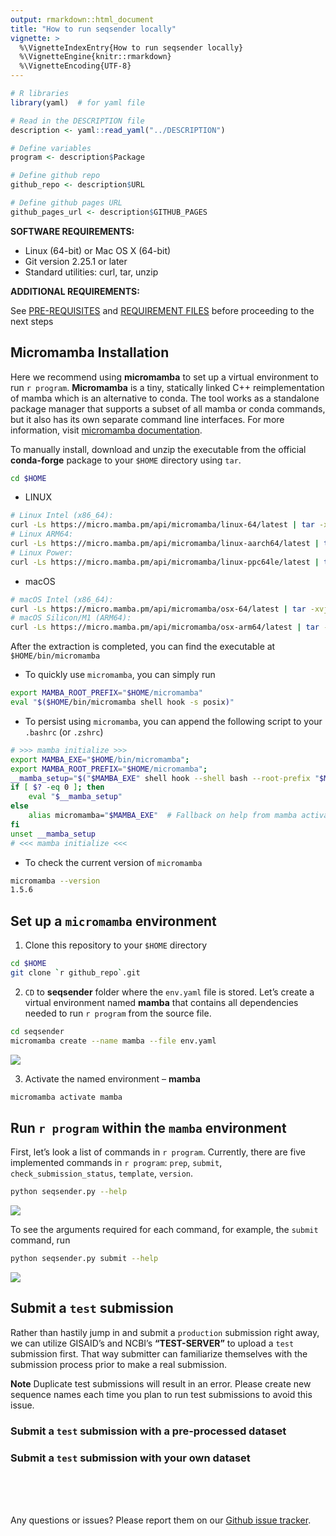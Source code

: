 ```yaml
---
output: rmarkdown::html_document
title: "How to run seqsender locally"
vignette: >
  %\VignetteIndexEntry{How to run seqsender locally}
  %\VignetteEngine{knitr::rmarkdown}
  %\VignetteEncoding{UTF-8}  
---
```


```r
# R libraries
library(yaml)  # for yaml file

# Read in the DESCRIPTION file
description <- yaml::read_yaml("../DESCRIPTION")

# Define variables
program <- description$Package

# Define github repo
github_repo <- description$URL

# Define github pages URL
github_pages_url <- description$GITHUB_PAGES
```

<script type="text/javascript">
  
  function ToggleOperation(id) {
    var x = document.getElementById(id+"-block");
    if (x.style.display === "none") {
      x.style.display = "block";
    } else {
      x.style.display = "none";
    }
  }

</script>

**SOFTWARE REQUIREMENTS:** 

- Linux (64-bit) or Mac OS X (64-bit)
- Git version 2.25.1 or later
- Standard utilities: curl, tar, unzip

**ADDITIONAL REQUIREMENTS:** 

See [PRE-REQUISITES](`r github_pages_url`/index.html#prerequisites) and [REQUIREMENT FILES](`r github_pages_url`/index.html#requirement-files) before proceeding to the next steps

## Micromamba Installation

Here we recommend using **micromamba** to set up a virtual environment to run ``r program``. **Micromamba** is a tiny, statically linked C++ reimplementation of mamba which is an alternative to conda. The tool works as a standalone package manager that supports a subset of all mamba or conda commands, but it also has its own separate command line interfaces. For more information, visit [micromamba documentation](https://mamba.readthedocs.io/en/latest/user_guide/micromamba.html).

To manually install, download and unzip the executable from the official **conda-forge** package to your `$HOME` directory using `tar`. 

```bash
cd $HOME
```

- LINUX

```bash
# Linux Intel (x86_64):
curl -Ls https://micro.mamba.pm/api/micromamba/linux-64/latest | tar -xvj bin/micromamba
# Linux ARM64:
curl -Ls https://micro.mamba.pm/api/micromamba/linux-aarch64/latest | tar -xvj bin/micromamba
# Linux Power:
curl -Ls https://micro.mamba.pm/api/micromamba/linux-ppc64le/latest | tar -xvj bin/micromamba
```

- macOS

```bash
# macOS Intel (x86_64):
curl -Ls https://micro.mamba.pm/api/micromamba/osx-64/latest | tar -xvj bin/micromamba
# macOS Silicon/M1 (ARM64):
curl -Ls https://micro.mamba.pm/api/micromamba/osx-arm64/latest | tar -xvj bin/micromamba
```

After the extraction is completed, you can find the executable at `$HOME/bin/micromamba`

- To quickly use `micromamba`, you can simply run

```bash
export MAMBA_ROOT_PREFIX="$HOME/micromamba"
eval "$($HOME/bin/micromamba shell hook -s posix)"
```

- To persist using `micromamba`, you can append the following script to your `.bashrc` (or `.zshrc`) 

```bash
# >>> mamba initialize >>>
export MAMBA_EXE="$HOME/bin/micromamba";
export MAMBA_ROOT_PREFIX="$HOME/micromamba";
__mamba_setup="$("$MAMBA_EXE" shell hook --shell bash --root-prefix "$MAMBA_ROOT_PREFIX" 2> /dev/null)"
if [ $? -eq 0 ]; then
    eval "$__mamba_setup"
else
    alias micromamba="$MAMBA_EXE"  # Fallback on help from mamba activate
fi
unset __mamba_setup
# <<< mamba initialize <<<
```

- To check the current version of `micromamba`

```bash
micromamba --version
1.5.6
```

## Set up a `micromamba` environment

1. Clone this repository to your `$HOME` directory

```bash
cd $HOME
git clone `r github_repo`.git
```

2. `CD` to  **seqsender** folder where the `env.yaml` file is stored. Let's create a virtual environment named **mamba** that contains all dependencies needed to run ``r program`` from the source file.

```bash
cd seqsender
micromamba create --name mamba --file env.yaml
```

![](images/micromamba-env.png)

3. Activate the named environment -- **mamba**

```bash
micromamba activate mamba
```

## Run ``r program`` within the `mamba` environment

First, let's look a list of commands in ``r program``. Currently, there are five implemented commands in ``r program``: `prep`, `submit`, `check_submission_status`, `template`, `version`.

```bash
python seqsender.py --help
```

![](images/seqsender.png)
<br>

To see the arguments required for each command, for example, the `submit` command, run

```bash
python seqsender.py submit --help
```

![](images/seqsender-submit.png)


## Submit a `test` submission

Rather than hastily jump in and submit a `production` submission right away, we can utilize GISAID's and NCBI's **“TEST-SERVER”** to upload a `test` submission first. That way submitter can familiarize themselves with the submission process prior to make a real submission. 

**Note** Duplicate test submissions will result in an error. Please create new sequence names each time you plan to run test submissions to avoid this issue. 

### <a onclick="ToggleOperation('projects')"><i class="fas fa-play" role="presentation" aria-label="play icon"></i> Submit a `test` submission with a pre-processed dataset</a>

<div id="projects-block" style="display: none;">

Here we will go over the steps of preparing and batch uploading meta- and sequence-data to GISAID and NCBI databases using a pre-processed dataset provided with the software. 

The `template` command will allow you to output examples of metadata and config files so you can base your submission on prior to upload a real submission. To get more help on the command, run 

```bash
python seqsender.py template --help
```

![](images/seqsender-template.png)
<br>

#### 1. Download the pre-processed meta- and sequence-data

```bash
python seqsender.py template \
--organism FLU \
-bsng \
--submission_dir $HOME \
--submission_name flu-test-submission
```

- **`--organism`** specifies the type of data to download. Currently, **Influenza A Virus** (FLU) and **SARS-COV-2** (COV) are the only two options. Additional datasets for other organisms will be provided in future updates or requests. <br>
- **`-bsng`** is a combination flag of databases: **Biosample** *(`-b` or `--biosample`)*, **SRA** *(`-s` or `--sra`)*, **Genbank** *(`-n` or `--genbank`)*, and **GISAID** *(`-g` or `--gisaid`)*. This combination flag tells ``r program`` to generate an unified meta- and sequence-data into one file so we can perform batch upload to all databases simultaneously. <br>
- **`--submission_dir`** is the directory where you would like to dump all the submission files. <br>
- **`--submission_name`** is the submission folder inside the `--submission_dir` directory where it contains all necessary files (such as *config.yaml*, *metadata.csv*, *sequence.fasta*, *raw reads*, etc.) in order to make a submission.

A quick look at the output files:

![](images/submission_dir.png)

Here is the standard out of the command.

```text
Generating submission template
Files are stored at: /home/snu3/flu-test-submission

Total runtime (HRS:MIN:SECS): 0:00:00.115140
```


#### 2. Set up the config file -- `config.yaml`

After the template is downloaded in `(1)`, you can find `config.yaml` in your local `$HOME/flu-test-submission` directory. The `config.yaml` yaml file provides a brief description about the submission and contains user credentials that allow ``r program`` to authenticate the database prior to upload a submission. 

Open that file with a text editor of your choice and fill in the appropriate information about your submission. 

![](images/config_file.png)

:::{style="padding: 10px; border: 1px solid blue !important;"}
<i class="fas fa-triangle-exclamation" role="presentation" aria-label="triangle-exclamation icon"></i> **NOTE:** <br>

- To submit to NCBI only, one can remove the **GISAID Submission (b)** section from the config file. Vice versa, to submit to GISAID only, just remove the **NCBI Submission (a)** section. <br>
- **Submission_Position** determines the order of the database in which we will submit first. For instance, if GISAID is set as `1`, ``r program`` will submit to GISAID first, then after all samples are assigned with a GISAID accession number, ``r program`` will proceed to submit to NCBI. This order of submission ensures samples are linked correctly between the two databases after submission. <br> 
- **Username** and **Password** under the **NCBI Submission (b)** section are the credentials used to authenticate the **NCBI FTP Server** (not to mistake with individual NCBI account). See [PRE-REQUISITES](`r github_pages_url`/articles/index.html#prerequisites) for more details.
:::

:::{style="padding: 10px; border: 1px solid blue !important;"}
<i class="fas fa-triangle-exclamation" role="presentation" aria-label="triangle-exclamation icon"></i> **ADDITIONAL REQUIREMENTS:** <br>

- If **SRA** is in your list of submitting databases, the raw reads for all samples must be provided and stored in a subfolder called `raw_reads` inside your submission directory of choice.
- If **GISAID** is in your list of submitting databases, download the CLI package that associated with your organism of interest (e.g, <a href="images/fluCLI_download.png" target="_blank">**Influenza A Virus** (FLU)</a> or <a href="images/covCLI_download.png" target="_blank">**SARS-COV-2** (COV)</a>) from the GISAID platform and stored them in a subfolder called `gisaid_cli` inside your submission directory of choice. 

A quick look of where to store the downloaded **GISAID CLI** package,

![](images/gisaid_cli_dir.png)


_**Important:** Make sure you binary CLI package are executable. To allow executable permissions, run_
```bash
chmod a+x <your_gisaid_cli_binary>
```
:::

<br>

#### 3. Upload a test submission

```bash
python seqsender.py submit \
--organism FLU \
-bsng \
--submission_dir $HOME \
--submission_name flu-test-submission \
--config_file config.yaml \
--metadata_file metadata.csv \
--fasta_file sequence.fasta \
--test
```

- **`--organism`** specifies the type of data to upload. Currently, **Influenza A Virus** (FLU) and **SARS-COV-2** (COV) are the only two options. <br>
- **`-bsng`** is a combination flag of databases: **Biosample** *(`-b` or `--biosample`)*, **SRA** *(`-s` or `--sra`)*, **Genbank** *(`-n` or `--genbank`)*, and **GISAID** *(`-g` or `--gisaid`)*. This combination flag tells ``r program`` to prep and submit to each given database. See `python seqsender.py submit --help` for more details. <br>
- **`--submission_dir`** is the directory where you store all of the submission histories. <br>
- **`--submission_name`** is the submission folder inside the `--submission_dir` directory where it contains all necessary files (such as *config.yaml*, *metadata.csv*, *sequence.fasta*, *raw reads*, etc.) in order to make a submission. <br>
- **`--config_file`** is the config file inside the `--submission_name` directory. <br> 
- **`--metadata_file`** is the metadata file inside the `--submission_name` directory. <br> 
- **`--fasta_file`** is the fasta file inside the `--submission_name` directory. <br>
- **`--test`** is used to submit to **“TEST-SERVER ONLY”** . For `production` submission, please remove this flag.

A quick look at the standard output.

```text
Creating submission files for BIOSAMPLE
Files are stored at: /home/snu3/flu-test-submission/submission_files/BIOSAMPLE

Creating submission files for SRA
Files are stored at: /home/snu3/flu-test-submission/submission_files/SRA

Creating submission files for GENBANK
Files are stored at: /home/snu3/flu-test-submission/submission_files/GENBANK

Creating submission files for GISAID
Files are stored at: /home/snu3/flu-test-submission/submission_files/GISAID

Uploading submission files to NCBI-BIOSAMPLE
Performing a 'Test' submission
If this is not a 'Test' submission, interrupts submission immediately.

Connecting to NCBI FTP Server
Submission name: flu-test-submission
Submitting 'flu-test-submission'

Uploading submission files to NCBI-SRA
Performing a 'Test' submission
If this is not a 'Test' submission, interrupts submission immediately.

Connecting to NCBI FTP Server
Submission name: flu-test-submission
Submitting 'flu-test-submission'

Uploading submission files to GISAID-FLU
Performing a 'Test' submission with Client-Id: TEST-EA76875B00C3
If this is not a 'Test' submission, interrupts submission immediately.

Submission attempt: 1
Uploading successfully
Status report is stored at: /home/snu3/flu-test-submission/submission_report_status.csv
Log file is stored at: /home/snu3/flu-test-submission/submission_files/GISAID/gisaid_upload_log_attempt_1.txt
```

#### 4. Check the status of a submission

After a submission is submitted, you can routinely check the status of the submission.

```bash
python seqsender.py check_submission_status \
--organism FLU \
--submission_dir $HOME \
--submission_name flu-test-submission \
--test
```

- **`--organism`** specifies the type of data. Currently, **Influenza A Virus** (FLU) and **SARS-COV-2** (COV) are the only two options. <br>
- **`--submission_dir`** is the directory where you store all of the submission histories. <br>
- **`--submission_name`** is the submission folder inside the `--submission_dir` directory where it contains all necessary files (such as *config.yaml*, *metadata.csv*, *sequence.fasta*, *raw reads*, etc.) in order to make a submission. <br>
- **`--test`** is used to submit to **“TEST-SERVER ONLY”** . For `production` submission, please remove this flag.

Here is a quick look at the standard output:

```text
Checking submission status for:

Submission name: flu-test-submission
Submission organism: FLU
Submission type: Test

Submission database: GISAID
Submission status: processed-ok

Submission database: BIOSAMPLE
Pulling down report.xml
Submission status: submitted

Submission database: SRA
Pulling down report.xml
Submission status: submitted

Submission database: GENBANK
Submission status: ---

Total runtime (HRS:MIN:SECS): 0:00:08.213955
```

Here is a list of submission statuses and its meanings:

> 1. If at least one action has **Processed-error**, submission status is **Processed-error** <br>
> 2. Otherwise if at least one action has **Processing** state, the whole submission is **Processing** <br>
> 3.  Otherwise, if at least one action has **Queued** state, the whole submission is **Queued** <br>
> 4.  Otherwise, if at least one action has **Deleted** state, the whole submission is **Deleted** <br>
> 5.  If all actions have **Processed-ok**, submission status is **Processed-ok** <br>
> 6.  Otherwise submission status is **Submitted**

<br>

</div>

### <a onclick="ToggleOperation('chemicals')"><i class="fas fa-play" role="presentation" aria-label="play icon"></i> Submit a `test` submission with your own dataset</a>

<div id="chemicals-block" style="display: none;">

Before you can perform a `test` submission with your own dataset, make sure you have the required files (such as **config.yaml**, **metadata.csv**, **sequence.fasta**, **raw reads**, etc.) already prepared and stored in the submission directory of your choice. 

<br>

#### 1. Assemble your meta- and sequence-data

(a) To prep for FLU submissions, select one of the databases below for more details

> <a href="`r github_pages_url`/articles/biosample_submission.html" target="_blank">BioSample</a> <br>
> <a href="`r github_pages_url`/articles/sra_submission.html" target="_blank">SRA</a> <br>
> <a href="`r github_pages_url`/articles/genbank_submission.html" target="_blank">Genbank</a> <br>
> <a href="`r github_pages_url`/articles/gisaid_flu_required_fields.html" target="_blank">GISAID</a> <br>
> <a href="`r github_pages_url`/articles/multiple_databases_submission.html" target="_blank">Multiple databases</a>

(b) To prep for COV submissions, select one of the databases below for more details 

> <a href="`r github_pages_url`/articles/biosample_submission.html" target="_blank">BioSample</a> <br>
> <a href="`r github_pages_url`/articles/sra_submission.html" target="_blank">SRA</a> <br>
> <a href="`r github_pages_url`/articles/genbank_submission.html" target="_blank">Genbank</a> <br>
> <a href="`r github_pages_url`/articles/gisaid_cov_submission.html" target="_blank">GISAID</a> <br>
> <a href="`r github_pages_url`/articles/multiple_databases_submission.html" target="_blank">Multiple databases</a>

After you have finished prepping for your database of choices in `(a)` or `(b)`, create a submission folder and store all your metadata and sequence files there.

Here is a quick look at the folder structure

![](images/submission_dir.png)

Finally, make sure additional requirements below are met before you can proceed to the next steps.

:::{style="padding: 10px; border: 1px solid blue !important;"}
- If **SRA** is in your list of submitting databases, the raw reads for all samples must be provided and stored in a subfolder called `raw_reads` inside your submission directory of choice.
- If **GISAID** is in your list of submitting databases, download the CLI package that associated with your organism of interest (e.g, <a href="images/fluCLI_download.png" target="_blank">**Influenza A Virus** (FLU)</a> or <a href="images/covCLI_download.png" target="_blank">**SARS-COV-2** (COV)</a>) from the GISAID platform and stored them in a subfolder called `gisaid_cli` inside your submission directory of choice. 

Here is an example of where to place the **GISAID CLI** package.

![](images/gisaid_cli_dir.png)


_**Important:** Make sure you binary CLI package are executable. To allow executable permissions, run_

```bash
chmod a+x <your_gisaid_cli_binary>
```
:::

<br>

#### 2. Upload a test submission

After all files are (i) are prepared, we can go ahead and upload the submission

```bash
python seqsender.py submit \
--organism FLU \
-bsng \
--submission_dir $HOME \
--submission_name flu-test-submission \
--config_file config.yaml \
--metadata_file metadata.csv \
--fasta_file sequence.fasta \
--test
```

- **`--organism`** specifies the type of data to upload. Currently, **Influenza A Virus** (FLU) and **SARS-COV-2** (COV) are the only two options. <br>
- **`-bsng`** is a combination flag of databases: **Biosample** *(`-b` or `--biosample`)*, **SRA** *(`-s` or `--sra`)*, **Genbank** *(`-n` or `--genbank`)*, and **GISAID** *(`-g` or `--gisaid`)*. This combination flag tells ``r program`` to prep and submit to each given database. See `python seqsender.py submit --help` for more details. <br>
- **`--submission_dir`** is the directory where you store all of the submission histories. <br>
- **`--submission_name`** is the submission folder inside the `--submission_dir` directory where it contains all necessary files (such as *config.yaml*, *metadata.csv*, *sequence.fasta*, *raw reads*, etc.) in order to make a submission. <br>
- **`--config_file`** is the config file inside the `--submission_name` directory. <br> 
- **`--metadata_file`** is the metadata file inside the `--submission_name` directory. <br> 
- **`--fasta_file`** is the fasta file inside the `--submission_name` directory. <br>
- **`--test`** is used to submit to **“TEST-SERVER ONLY”** . For `production` submission, please remove this flag.

A quick look at the standard output.

```text
Creating submission files for BIOSAMPLE
Files are stored at: /home/snu3/flu-test-submission/submission_files/BIOSAMPLE

Creating submission files for SRA
Files are stored at: /home/snu3/flu-test-submission/submission_files/SRA

Creating submission files for GENBANK
Files are stored at: /home/snu3/flu-test-submission/submission_files/GENBANK

Creating submission files for GISAID
Files are stored at: /home/snu3/flu-test-submission/submission_files/GISAID

Uploading submission files to NCBI-BIOSAMPLE
Performing a 'Test' submission
If this is not a 'Test' submission, interrupts submission immediately.

Connecting to NCBI FTP Server
Submission name: flu-test-submission
Submitting 'flu-test-submission'

Uploading submission files to NCBI-SRA
Performing a 'Test' submission
If this is not a 'Test' submission, interrupts submission immediately.

Connecting to NCBI FTP Server
Submission name: flu-test-submission
Submitting 'flu-test-submission'

Uploading submission files to GISAID-FLU
Performing a 'Test' submission with Client-Id: TEST-EA76875B00C3
If this is not a 'Test' submission, interrupts submission immediately.

Submission attempt: 1
Uploading successfully
Status report is stored at: /home/snu3/flu-test-submission/submission_report_status.csv
Log file is stored at: /home/snu3/flu-test-submission/submission_files/GISAID/gisaid_upload_log_attempt_1.txt
```

#### 3. Check the status of a submission

After a submission is submitted, you can routinely check the status of the submission.

```bash
python seqsender.py check_submission_status \
--organism FLU \
--submission_dir $HOME \
--submission_name flu-test-submission \
--test
```

- **`--organism`** specifies the type of data. Currently, **Influenza A Virus** (FLU) and **SARS-COV-2** (COV) are the only two options. <br>
- **`--submission_dir`** is the directory where you store all of the submission histories. <br>
- **`--submission_name`** is the submission folder inside the `--submission_dir` directory where it contains all necessary files (such as *config.yaml*, *metadata.csv*, *sequence.fasta*, *raw reads*, etc.) in order to make a submission. <br>
- **`--test`** is used to submit to **“TEST-SERVER ONLY”** . For `production` submission, please remove this flag.

Here is a quick look at the standard output:

```text
Checking submission status for:

Submission name: flu-test-submission
Submission organism: FLU
Submission type: Test

Submission database: GISAID
Submission status: processed-ok

Submission database: BIOSAMPLE
Pulling down report.xml
Submission status: submitted

Submission database: SRA
Pulling down report.xml
Submission status: submitted

Submission database: GENBANK
Submission status: ---

Total runtime (HRS:MIN:SECS): 0:00:08.213955
```

Here is a list of submission statuses and its meanings:

> 1. If at least one action has **Processed-error**, submission status is **Processed-error** <br>
> 2. Otherwise if at least one action has **Processing** state, the whole submission is **Processing** <br>
> 3.  Otherwise, if at least one action has **Queued** state, the whole submission is **Queued** <br>
> 4.  Otherwise, if at least one action has **Deleted** state, the whole submission is **Deleted** <br>
> 5.  If all actions have **Processed-ok**, submission status is **Processed-ok** <br>
> 6.  Otherwise submission status is **Submitted**

<br>

</div>

<br><br><br>

Any questions or issues? Please report them on our <a href="`r github_repo`/issues" target="_blank">Github issue tracker</a>.

<br>





